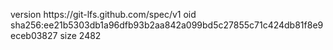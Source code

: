 version https://git-lfs.github.com/spec/v1
oid sha256:ee21b5303db1a96dfb93b2aa842a099bd5c27855c71c424db81f8e9eceb03827
size 2482
